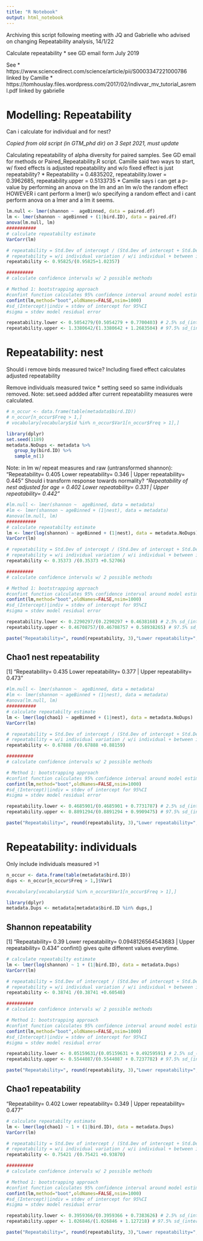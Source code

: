 ```yaml
---
title: "R Notebook"
output: html_notebook
---
```


Archiving this script following meeting with JQ and Gabrielle who advised on changing Repeatability analysis, 14/1/22

Calculate repeatability
* see GD email form July 2019

See
* https://www.sciencedirect.com/science/article/pii/S0003347221000786 linked by Camille
* https://tomhouslay.files.wordpress.com/2017/02/indivvar_mv_tutorial_asreml.pdf linked by gabrielle

# Modelling: Repeatability

Can i calculate for individual and for nest?

*Copied from old script (in GTM_phd dir) on 3 Sept 2021, must update*

Calculating repeatability of alpha diversity for paired samples. See GD email for methods or Paired_Repeatability.R script. Camille said two ways to start, w/ fixed effects is adjusted repeatability and w/o fixed effect is just repeatability?
* Repeatability = 0.4835202, repeatability.lower = 0.3962685, repeatability.upper = 0.5133735
* Camille says i can get a p-value by performing an anova on the lm and an lm w/o the random effect HOWEVER i cant perform a lmer() w/o specifying a random effect and i cant perform anova on a lmer and a lm it seems.
```r
lm.null <- lmer(shannon ~  ageBinned, data = paired.df)
lm <- lmer(shannon ~ ageBinned + (1|bird.ID), data = paired.df)
anova(lm.null, lm)
###########
# calculate repeatabilty estimate
VarCorr(lm)

# repeatability = Std.Dev of intercept / (Std.Dev of intercept + Std.Dev. of Residual)
# repeatability = w/i individual variation / w/i individual + between individual variation
repeatability <- 0.95825/(0.95825+1.02357)

##########
# calculate confidence intervals w/ 2 possible methods

# Method 1: bootstrapping approach
#confint function calculates 95% confidence interval around model estimates
confint(lm,method="boot",oldNames=FALSE,nsim=1000)
#sd_(Intercept)|indiv = stdev of intercept for 95%CI
#sigma = stdev model residual error

repeatability.lower <- 0.5054279/(0.5054279 + 0.7700403) # 2.5% sd_(intercept) / (2.5% sd_(intercept) + 2.5% sigma)
repeatability.upper <- 1.3380642/(1.3380642 + 1.2683504) # 97.5% sd_(intercept) / (97.5% sd_(intercept) + 97.5% sigma)

```

# Repeatability: nest
Should i remove birds measured twice?
Including fixed effect calculates adjusted repeatability

Remove individuals measured twice
* setting seed so same individuals removed. Note: set.seed addded after current repeatability measures were calculated.
```r
# n_occur <- data.frame(table(metadata$bird.ID))
# n_occur[n_occur$Freq > 1,]
# vocabulary[vocabulary$id %in% n_occur$Var1[n_occur$Freq > 1],]

library(dplyr)
set.seed(1189)
metadata.NoDups <- metadata %>% 
   group_by(bird.ID) %>%
   sample_n(1)
```

Note: in lm w/ repeat measures and raw (untransformed shannon): "Repeatability= 0.405 Lower repeatability= 0.346 | Upper repeatability= 0.445"
Should i transform response towards normality?
*"Repeatability of nest adjusted for age = 0.402 Lower repeatability= 0.331 | Upper repeatability= 0.442"*
```r
#lm.null <- lmer(shannon ~  ageBinned, data = metadata)
#lm <- lmer(shannon ~ ageBinned + (1|nest), data = metadata)
#anova(lm.null, lm)
###########
# calculate repeatabilty estimate
lm <- lmer(log(shannon) ~ ageBinned + (1|nest), data = metadata.NoDups)
VarCorr(lm)

# repeatability = Std.Dev of intercept / (Std.Dev of intercept + Std.Dev. of Residual)
# repeatability = w/i individual variation / w/i individual + between individual variation
repeatability <- 0.35373 /(0.35373 +0.52706)

##########
# calculate confidence intervals w/ 2 possible methods

# Method 1: bootstrapping approach
#confint function calculates 95% confidence interval around model estimates
confint(lm,method="boot",oldNames=FALSE,nsim=1000)
#sd_(Intercept)|indiv = stdev of intercept for 95%CI
#sigma = stdev model residual error

repeatability.lower <- 0.2290297/(0.2290297 + 0.4638168) # 2.5% sd_(intercept) / (2.5% sd_(intercept) + 2.5% sigma)
repeatability.upper <- 0.46708757/(0.46708757 + 0.58938265) # 97.5% sd_(intercept) / (97.5% sd_(intercept) + 97.5% sigma)

paste("Repeatability=", round(repeatability, 3),"Lower repeatability=",round(repeatability.lower, 3),"| Upper repeatability=", round(repeatability.upper, 3))
```

## Chao1 nest repeatability
[1] "Repeatability= 0.435 Lower repeatability= 0.377 | Upper repeatability= 0.473"
```r
#lm.null <- lmer(shannon ~  ageBinned, data = metadata)
#lm <- lmer(shannon ~ ageBinned + (1|nest), data = metadata)
#anova(lm.null, lm)
###########
# calculate repeatabilty estimate
lm <- lmer(log(chao1) ~ ageBinned + (1|nest), data = metadata.NoDups)
VarCorr(lm)

# repeatability = Std.Dev of intercept / (Std.Dev of intercept + Std.Dev. of Residual)
# repeatability = w/i individual variation / w/i individual + between individual variation
repeatability <- 0.67888 /(0.67888 +0.88159)

##########
# calculate confidence intervals w/ 2 possible methods

# Method 1: bootstrapping approach
#confint function calculates 95% confidence interval around model estimates
confint(lm,method="boot",oldNames=FALSE,nsim=1000)
#sd_(Intercept)|indiv = stdev of intercept for 95%CI
#sigma = stdev model residual error

repeatability.lower <- 0.4685901/(0.4685901 + 0.7731787) # 2.5% sd_(intercept) / (2.5% sd_(intercept) + 2.5% sigma)
repeatability.upper <- 0.8891294/(0.8891294 + 0.9909475) # 97.5% sd_(intercept) / (97.5% sd_(intercept) + 97.5% sigma)

paste("Repeatability=", round(repeatability, 3),"Lower repeatability=",round(repeatability.lower, 3),"| Upper repeatability=", round(repeatability.upper, 3))
```

# Repeatability: individuals

Only include individuals measured >1
```r
n_occur <- data.frame(table(metadata$bird.ID))
dups <- n_occur[n_occur$Freq > 1,]$Var1

#vocabulary[vocabulary$id %in% n_occur$Var1[n_occur$Freq > 1],]

library(dplyr)
metadata.Dups <- metadata[metadata$bird.ID %in% dups,]
```

## Shannon repeatability

[1] "Repeatability= 0.39 Lower repeatability= 0.0948126564543683 | Upper repeatability= 0.434"
confint() gives quite different values everytime.
```r
# calculate repeatabilty estimate
lm <- lmer(log(shannon) ~ 1 + (1|bird.ID), data = metadata.Dups)
VarCorr(lm)

# repeatability = Std.Dev of intercept / (Std.Dev of intercept + Std.Dev. of Residual)
# repeatability = w/i individual variation / w/i individual + between individual variation
repeatability <- 0.38741 /(0.38741 +0.60548)

##########
# calculate confidence intervals w/ 2 possible methods

# Method 1: bootstrapping approach
#confint function calculates 95% confidence interval around model estimates
confint(lm,method="boot",oldNames=FALSE,nsim=1000)
#sd_(Intercept)|indiv = stdev of intercept for 95%CI
#sigma = stdev model residual error

repeatability.lower <- 0.05159631/(0.05159631 + 0.49259591) # 2.5% sd_(intercept) / (2.5% sd_(intercept) + 2.5% sigma)
repeatability.upper <- 0.5544087/(0.5544087 + 0.7237782) # 97.5% sd_(intercept) / (97.5% sd_(intercept) + 97.5% sigma)

paste("Repeatability=", round(repeatability, 3),"Lower repeatability=",(repeatability.lower ),"| Upper repeatability=", round(repeatability.upper, 3))
```

## Chao1 repeatability

"Repeatability= 0.402 Lower repeatability= 0.349 | Upper repeatability= 0.477"
```r
# calculate repeatabilty estimate
lm <- lmer(log(chao1) ~ 1 + (1|bird.ID), data = metadata.Dups)
VarCorr(lm)

# repeatability = Std.Dev of intercept / (Std.Dev of intercept + Std.Dev. of Residual)
# repeatability = w/i individual variation / w/i individual + between individual variation
repeatability <- 0.75421 /(0.75421 +0.93870)

##########
# calculate confidence intervals w/ 2 possible methods

# Method 1: bootstrapping approach
#confint function calculates 95% confidence interval around model estimates
confint(lm,method="boot",oldNames=FALSE,nsim=1000)
#sd_(Intercept)|indiv = stdev of intercept for 95%CI
#sigma = stdev model residual error

repeatability.lower <- 0.3959366/(0.3959366 + 0.7383626) # 2.5% sd_(intercept) / (2.5% sd_(intercept) + 2.5% sigma)
repeatability.upper <- 1.026846/(1.026846 + 1.127218) # 97.5% sd_(intercept) / (97.5% sd_(intercept) + 97.5% sigma)

paste("Repeatability=", round(repeatability, 3),"Lower repeatability=",round(repeatability.lower, 3),"| Upper repeatability=", round(repeatability.upper, 3))
```